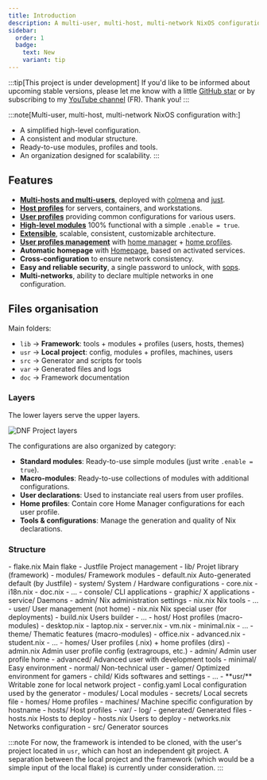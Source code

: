 ```yaml
---
title: Introduction
description: A multi-user, multi-host, multi-network NixOS configuration
sidebar:
  order: 1
  badge:
    text: New
    variant: tip
---
```



:::tip[This project is under development]
If you'd like to be informed about upcoming stable versions, please let me know with a little [GitHub star](https://github.com/gponcon/nixos-configuration) or by subscribing to my [YouTube channel](https://www.youtube.com/@DarkoneLinux) (FR). Thank you!
:::

:::note[Multi-user, multi-host, multi-network NixOS configuration with:]
- A simplified high-level configuration.
- A consistent and modular structure.
- Ready-to-use modules, profiles and tools.
- An organization designed for scalability.
:::

## Features

- **[Multi-hosts and multi-users](specifications#the-generator)**, deployed with [colmena](https://github.com/zhaofengli/colmena) and [just](https://github.com/casey/just).
- **[Host profiles](../ref/host-profiles)** for servers, containers, and workstations.
- **[User profiles](../ref/user-profiles)** providing common configurations for various users.
- **[High-level modules](../ref/modules)** 100% functional with a simple `.enable = true`.
- **[Extensible](#files-organisation)**, scalable, consistent, customizable architecture.
- **[User profiles management](../ref/user-profiles)** with [home manager](https://github.com/nix-community/home-manager) + [home profiles](../ref/user-profiles#home-profiles).
- **Automatic homepage** with [Homepage](https://github.com/gethomepage/homepage), based on activated services.
- **Cross-configuration** to ensure network consistency.
- **Easy and reliable security**, a single password to unlock, with [sops](https://github.com/Mic92/sops-nix).
- **Multi-networks**, ability to declare multiple networks in one configuration.

## Files organisation

Main folders:

- `lib` -> **Framework**: tools + modules + profiles (users, hosts, themes)
- `usr` -> **Local project**: config, modules + profiles, machines, users
- `src` -> Generator and scripts for tools
- `var` -> Generated files and logs
- `doc` -> Framework documentation

### Layers

The lower layers serve the upper layers.

![DNF Project layers](../../../assets/layers.webp)

The configurations are also organized by category:

- **Standard modules**: Ready-to-use simple modules (just write `.enable = true`).
- **Macro-modules**: Ready-to-use collections of modules with additional configurations.
- **User declarations**: Used to instanciate real users from user profiles.
- **Home profiles**: Contain core Home Manager configurations for each user profile.
- **Tools & configurations**: Manage the generation and quality of Nix declarations.

### Structure

<FileTree>
- flake.nix Main flake
- Justfile Project management
- lib/ Projet library (framework)
- modules/ Framework modules
  - default.nix Auto-generated default (by Justfile)
  - system/ System / Hardware configurations
    - core.nix
    - i18n.nix
    - doc.nix
    - …
  - console/ CLI applications
  - graphic/ X applications
  - service/ Daemons
  - admin/ Nix administration settings
    - nix.nix Nix tools
    - …
  - user/ User management (not home)
    - nix.nix Nix special user (for deployments)
    - build.nix Users builder
    - …
  - host/ Host profiles (macro-modules)
    - desktop.nix
    - laptop.nix
    - server.nix
    - vm.nix
    - minimal.nix
    - …
  - theme/ Thematic features (macro-modules)
    - office.nix
    - advanced.nix
    - student.nix
    - …
- homes/ User profiles (.nix) + home profiles (dirs)
  - admin.nix Admin user profile config (extragroups, etc.)
  - admin/ Admin user profile home
  - advanced/ Advanced user with development tools
  - minimal/ Easy environment
  - normal/ Non-technical user
  - gamer/ Optimized environment for gamers
  - child/ Kids softwares and settings
  - …
- **usr/** Writable zone for local network project
  - config.yaml Local configuration used by the generator
  - modules/ Local modules
  - secrets/ Local secrets file
  - homes/ Home profiles
  - machines/ Machine specific configuration by hostname
  - hosts/ Host profiles
- var/
  - log/
  - generated/ Generated files
    - hosts.nix Hosts to deploy
    - hosts.nix Users to deploy
    - networks.nix Networks configuration
- src/ Generator sources
</FileTree>

:::note
For now, the framework is intended to be cloned, with the user's project located in `usr`, which can host an independent git project. A separation between the local project and the framework (which would be a simple input of the local flake) is currently under consideration.
:::
